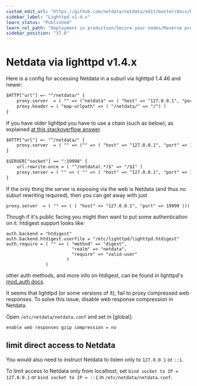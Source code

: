 ```yaml
---
custom_edit_url: "https://github.com/netdata/netdata/edit/master/docs/Running-behind-lighttpd.md"
sidebar_label: "Lighttpd v1.4.x"
learn_status: "Published"
learn_rel_path: "Deployment in production/Secure your nodes/Reverse proxies"
sidebar_position: "37.0"
---
```



# Netdata via lighttpd v1.4.x

Here is a config for accessing Netdata in a suburl via lighttpd 1.4.46 and newer:

```txt
$HTTP["url"] =~ "^/netdata/" {
    proxy.server  = ( "" => ("netdata" => ( "host" => "127.0.0.1", "port" => 19999 )))
    proxy.header = ( "map-urlpath" => ( "/netdata/" => "/") )
}
```

If you have older lighttpd you have to use a chain (such as below), as explained [at this stackoverflow answer](http://stackoverflow.com/questions/14536554/lighttpd-configuration-to-proxy-rewrite-from-one-domain-to-another).

```txt
$HTTP["url"] =~ "^/netdata/" {
    proxy.server  = ( "" => ("" => ( "host" => "127.0.0.1", "port" => 19998 )))
}

$SERVER["socket"] == ":19998" {
    url.rewrite-once = ( "^/netdata(.*)$" => "/$1" )
    proxy.server = ( "" => ( "" => ( "host" => "127.0.0.1", "port" => 19999 )))
}
```



If the only thing the server is exposing via the web is Netdata (and thus no suburl rewriting required),
then you can get away with just

```
proxy.server  = ( "" => ( ( "host" => "127.0.0.1", "port" => 19999 )))
```

Though if it's public facing you might then want to put some authentication on it.  htdigest support
looks like:

```
auth.backend = "htdigest"
auth.backend.htdigest.userfile = "/etc/lighttpd/lighttpd.htdigest"
auth.require = ( "" => ( "method" => "digest", 
                         "realm" => "netdata", 
                         "require" => "valid-user" 
                       )
               )
```

other auth methods, and more info on htdigest, can be found in lighttpd's [mod_auth docs](http://redmine.lighttpd.net/projects/lighttpd/wiki/Docs_ModAuth).



It seems that lighttpd (or some versions of it), fail to proxy compressed web responses.
To solve this issue, disable web response compression in Netdata.

Open `/etc/netdata/netdata.conf` and set in [global]\:

```
enable web responses gzip compression = no
```

## limit direct access to Netdata

You would also need to instruct Netdata to listen only to `127.0.0.1` or `::1`.

To limit access to Netdata only from localhost, set `bind socket to IP = 127.0.0.1` or `bind socket to IP = ::1` in `/etc/netdata/netdata.conf`.


